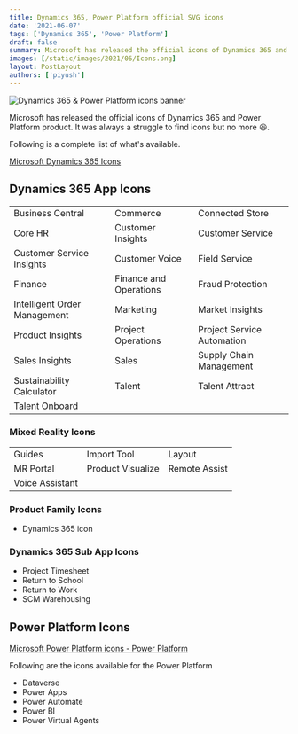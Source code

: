 ```yaml
---
title: Dynamics 365, Power Platform official SVG icons
date: '2021-06-07'
tags: ['Dynamics 365', 'Power Platform']
draft: false
summary: Microsoft has released the official icons of Dynamics 365 and Power Platform product.
images: [/static/images/2021/06/Icons.png]
layout: PostLayout
authors: ['piyush']
---
```


![Dynamics 365 & Power Platform icons banner](/static/images/2021/06/Icons.png)

<TOCInline toc={props.toc} asDisclosure toHeading={3} />
Microsoft has released the official icons of Dynamics 365 and Power Platform product. It was always a
struggle to find icons but no more 😃.

Following is a complete list of what's available.

[Microsoft Dynamics 365 Icons](https://docs.microsoft.com/en-us/dynamics365/get-started/icons)

## Dynamics 365 App Icons

|                              |                        |                            |
| ---------------------------- | ---------------------- | -------------------------- |
| Business Central             | Commerce               | Connected Store            |
| Core HR                      | Customer Insights      | Customer Service           |
| Customer Service Insights    | Customer Voice         | Field Service              |
| Finance                      | Finance and Operations | Fraud Protection           |
| Intelligent Order Management | Marketing              | Market Insights            |
| Product Insights             | Project Operations     | Project Service Automation |
| Sales Insights               | Sales                  | Supply Chain Management    |
| Sustainability Calculator    | Talent                 | Talent Attract             |
| Talent Onboard               |

### Mixed Reality Icons

|                 |                   |               |
| --------------- | ----------------- | ------------- |
| Guides          | Import Tool       | Layout        |
| MR Portal       | Product Visualize | Remote Assist |
| Voice Assistant |

### Product Family Icons

- Dynamics 365 icon

### Dynamics 365 Sub App Icons

- Project Timesheet
- Return to School
- Return to Work
- SCM Warehousing

## Power Platform Icons

[Microsoft Power Platform icons - Power Platform](https://docs.microsoft.com/en-us/power-platform/guidance/icons)

Following are the icons available for the Power Platform

- Dataverse
- Power Apps
- Power Automate
- Power BI
- Power Virtual Agents
